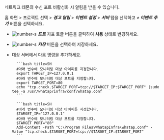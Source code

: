 네트워크 데몬의 수신 포트 비활성화 시 알림을 받을 수 있습니다.

홈 화면 > 프로젝트 선택 > ***경고 알림*** > ***이벤트 설정*** > ***서버*** 탭을 선택하고 ***+ 이벤트 추가*** 버튼을 선택하세요.

<ImgLang img='server-adf-tcp-port.png' desc='TCP 포트'/>

* ![number-s](/img/number-01.png) ***포트*** 지표 토글 버튼을 클릭하여 **사용** 상태로 변경하세요.

* ![number-s](/img/number-02.png) ***저장*** 버튼을 선택하여 저장하세요.

* 대상 서버에서 다음 명령을 추가하세요. 

    <Tabs>
    <TabItem value="lxst" label="Linux Shell">

        ```bash title=SH
        #아래 변수에 모니터링 대상 아이피를 지정합니다.
        export TARGET_IP=127.0.0.1
        #아래 변수에 모니터링 대상 포트를 지정합니다.
        export TARGET_PORT=80
        echo "tcp.check.$TARGET_PORT=tcp://$TARGET_IP:$TARGET_PORT" |sudo tee -a /usr/whatap/infra/conf/whatap.conf
        ```

    </TabItem>
    <TabItem value="wpst" label="Windows Powershell">

        ```bash title=SH
        #아래 변수에 모니터링 대상 아이피를 지정합니다.
        $TARGET_IP="127.0.0.1"
        #아래 변수에 모니터링 대상 포트를 지정합니다.
        $TARGET_PORT="80"
        Add-Content -Path "C:\Program Files\WhatapInfra\whatap.conf" -Value "tcp.check.$TARGET_PORT=tcp://$TARGET_IP:$TARGET_PORT"
        ```
    
    </TabItem>
    </Tabs>


<!-- 데몬형 프로세스가 bind 해서 사용하는 listen 포트가 접속이 안되면 알림을 받을 수 있습니다. -->